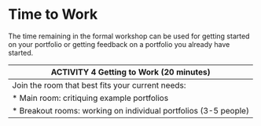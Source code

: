 # Time to Work

The time remaining in the formal workshop can be used for getting started on your portfolio or getting feedback on a portfolio you already have started.


|**ACTIVITY 4**  Getting to Work (20 minutes)| 
|------------|
|Join the room that best fits your current needs:|
|* Main room: critiquing example portfolios |
|* Breakout rooms: working on individual portfolios (3-5 people)|
